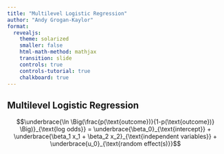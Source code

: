 ```yaml
---
title: "Multilevel Logistic Regression"
author: "Andy Grogan-Kaylor"
format: 
  revealjs:
    theme: solarized
    smaller: false
    html-math-method: mathjax
    transition: slide
    controls: true 
    controls-tutorial: true
    chalkboard: true
---
```


## Multilevel Logistic Regression

$$\underbrace{\ln \Big(\frac{p(\text{outcome})}{1-p(\text{outcome})} \Big)}_{\text{log odds}} = \underbrace{\beta_0}_{\text{intercept}} + \underbrace{\beta_1 x_1 + \beta_2 x_2}_{\text{independent variables}} + \underbrace{u_0}_{\text{random effect(s)}}$$


